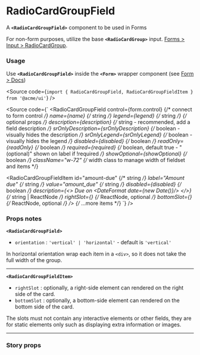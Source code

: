 
<Meta of={RadioCardGroupFieldStories} />

# RadioCardGroupField

A **`<RadioCardGroupField>`** component to be used in Forms

For non-form purposes, utilize the base **`<RadioCardGroup>`** input. [Forms > Input > RadioCardGroup](/docs/inputs-radiocardGroup--docs).

<Canvas of={RadioCardGroupFieldStories.Default} />

### Usage

Use **`<RadioCardGroupField>`** inside the **`<Form>`** wrapper component (see [Form > Docs](/docs/forms-fields-form--docs))

<Source code={`import { RadioCardGroupField, RadioCardGroupFieldItem } from '@acme/ui'`} />

<Source
	code={`
<RadioCardGroupField
  control={form.control} {/* connect to form control */}
  name={name} {/* string */}
  legend={legend} {/* string */}
  {/* optional props */}
  description={description} {/* string - recommended, add a field description */}
  srOnlyDescription={srOnlyDescription} {/* boolean - visually hides the description */}
  srOnlyLegend={srOnlyLegend} {/* boolean - visually hides the legend */}
  disabled={disabled} {/* boolean */}
  readOnly={readOnly} {/* boolean */}
  required={required} {/* boolean, default true - "(optional)" shown on label if !required  */}
  showOptional={showOptional} {/* boolean */}
  className="w-72" {/* width class to manage width of fieldset and items */}
>
  <RadioCardGroupFieldItem
    id="amount-due" {/* string */}
    label="Amount due" {/* string */}
    value="amount_due" {/* string */}
    disabled={disabled} {/* boolean */}
    description={<> Due on <DateFormat date={new Date()}/> </>} {/* string | ReactNode */}
    rightSlot={<CurrencyFormat amount="140.25" />} {/* ReactNode, optional */}
    bottomSlot={<VisaIcon />} {/* ReactNode, optional */}
  />
 {/* ...more items */}
</RadioCardGroupField>
`}
/>

### Props notes

**`<RadioCardGroupField>`**

- `orientation` : `'vertical' | 'horizontal'` - default is `'vertical'`

In horizontal orientation wrap each item in a `<div>`, so it does not take the full width of the group.

---

**`<RadioCardGroupFieldItem>`**

- `rightSlot` : optionally, a right-side element can rendered on the right side of the card.
- `bottomSlot` : optionally, a bottom-side element can rendered on the bottom side of the card.

The slots must not contain any interactive elements or other fields, they are for static elements only such as displaying extra information or images.

---

### Story props

<Controls />
